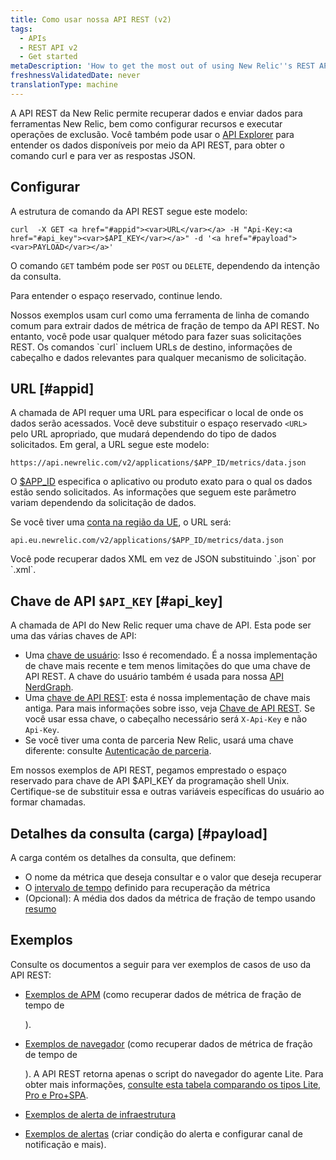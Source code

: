 ```yaml
---
title: Como usar nossa API REST (v2)
tags:
  - APIs
  - REST API v2
  - Get started
metaDescription: 'How to get the most out of using New Relic''s REST API (v2) , including a demo, setup and format requirements, and links to detailed examples.'
freshnessValidatedDate: never
translationType: machine
---
```


A API REST da New Relic permite recuperar dados e enviar dados para ferramentas New Relic, bem como configurar recursos e executar operações de exclusão. Você também pode usar o [API Explorer](/docs/apis/rest-api-v2/api-explorer-v2/getting-started-new-relics-api-explorer) para entender os dados disponíveis por meio da API REST, para obter o comando curl e para ver as respostas JSON.

## Configurar

A estrutura de comando da API REST segue este modelo:

```
curl  -X GET <a href="#appid"><var>URL</var></a> -H "Api-Key:<a href="#api_key"><var>$API_KEY</var></a>" -d '<a href="#payload"><var>PAYLOAD</var></a>'
```

O comando `GET` também pode ser `POST` ou `DELETE`, dependendo da intenção da consulta.

Para entender o espaço reservado, continue lendo.

<Callout variant="tip">
  Nossos exemplos usam curl como uma ferramenta de linha de comando comum para extrair dados de métrica de fração de tempo da API REST. No entanto, você pode usar qualquer método para fazer suas solicitações REST. Os comandos `curl` incluem URLs de destino, informações de cabeçalho e dados relevantes para qualquer mecanismo de solicitação.
</Callout>

## URL [#appid]

A chamada de API requer uma URL para especificar o local de onde os dados serão acessados. Você deve substituir o espaço reservado `<URL>` pelo URL apropriado, que mudará dependendo do tipo de dados solicitados. Em geral, a URL segue este modelo:

```
https://api.newrelic.com/v2/applications/$APP_ID/metrics/data.json
```

O [$APP_ID](/docs/apis/rest-api-v2/requirements/finding-product-id) especifica o aplicativo ou produto exato para o qual os dados estão sendo solicitados. As informações que seguem este parâmetro variam dependendo da solicitação de dados.

Se você tiver uma [conta na região da UE](/docs/using-new-relic/welcome-new-relic/getting-started/introduction-eu-region-data-center), o URL será:

```
api.eu.newrelic.com/v2/applications/$APP_ID/metrics/data.json
```

<Callout variant="tip">
  Você pode recuperar dados XML em vez de JSON substituindo `.json` por `.xml`.
</Callout>

## Chave de API `$API_KEY` [#api_key]

A chamada de API do New Relic requer uma chave de API. Esta pode ser uma das várias chaves de API:

* Uma [chave de usuário](/docs/apis/get-started/intro-apis/types-new-relic-api-keys#user-api-key): Isso é recomendado. É a nossa implementação de chave mais recente e tem menos limitações do que uma chave de API REST. A chave do usuário também é usada para nossa [API NerdGraph](/docs/apis/nerdgraph/get-started/introduction-new-relic-nerdgraph).
* Uma [chave de API REST](/docs/apis/get-started/intro-apis/types-new-relic-api-keys#rest-api-key): esta é nossa implementação de chave mais antiga. Para mais informações sobre isso, veja [Chave de API REST](/docs/apis/get-started/intro-apis/types-new-relic-api-keys#rest-api-key). Se você usar essa chave, o cabeçalho necessário será `X-Api-Key` e não `Api-Key`.
* Se você tiver uma conta de parceria New Relic, usará uma chave diferente: consulte [Autenticação de parceria](/docs/apis/rest-api-v2/get-started/admin-users-api-key-partnerships).

Em nossos exemplos de API REST, pegamos emprestado o espaço reservado para chave de API $API_KEY da programação shell Unix. Certifique-se de substituir essa e outras variáveis específicas do usuário ao formar chamadas.

## Detalhes da consulta (carga) [#payload]

A carga contém os detalhes da consulta, que definem:

* O nome da métrica que deseja consultar e o valor que deseja recuperar
* O [intervalo de tempo](/docs/apis/rest-api-v2/requirements/specifying-time-range-v2) definido para recuperação da métrica
* (Opcional): A média dos dados da métrica de fração de tempo usando [resumo](/docs/apis/rest-api-v2/requirements/calculating-average-metric-values-summarize)

## Exemplos

Consulte os documentos a seguir para ver exemplos de casos de uso da API REST:

* [Exemplos de APM](/docs/apis/rest-api-v2/application-examples-v2) (como recuperar dados de métrica de fração de tempo de

  <InlinePopover type="apm"/>

  ).

* [Exemplos de navegador](/docs/apis/rest-api-v2/browser-examples-v2) (como recuperar dados de métrica de fração de tempo de

  <InlinePopover type="browser"/>

  ). A API REST retorna apenas o script do navegador do agente Lite. Para obter mais informações, [consulte esta tabela comparando os tipos Lite, Pro e Pro+SPA](/docs/browser/browser-monitoring/installation/install-browser-monitoring-agent).

* [Exemplos de alerta de infraestrutura](/docs/infrastructure/new-relic-infrastructure/infrastructure-alert-conditions/rest-api-calls-new-relic-infrastructure-alerts)

* [Exemplos de alertas](/docs/alerts/new-relic-alerts/rest-api-alerts) (criar condição do alerta e configurar canal de notificação e mais).